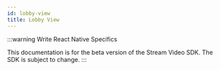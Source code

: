 ```yaml
---
id: lobby-view
title: Lobby View
---
```


:::warning
Write React Native Specifics

This documentation is for the beta version of the Stream Video SDK.
The SDK is subject to change.
:::
